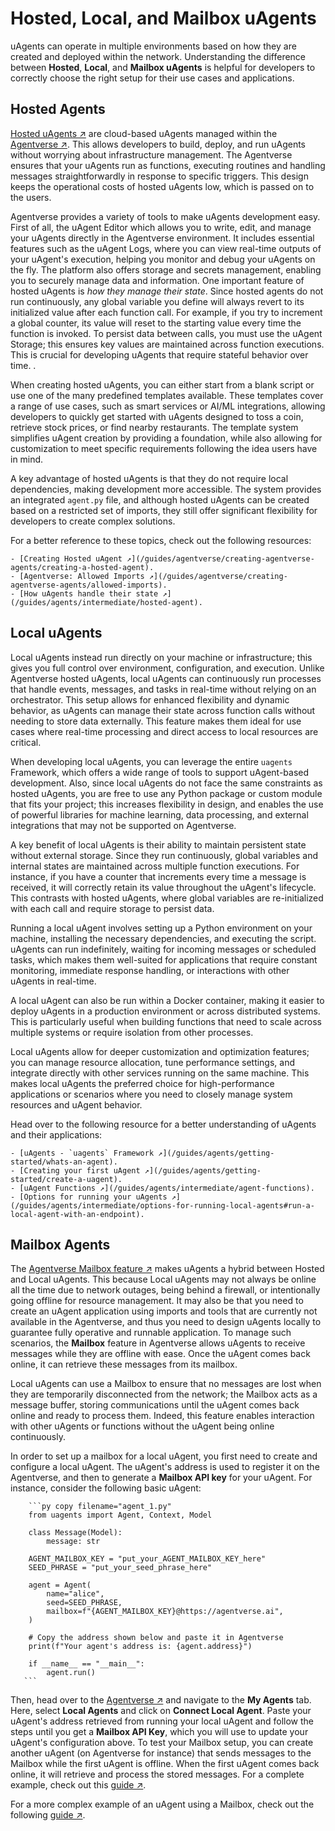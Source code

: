 # Hosted, Local, and Mailbox uAgents

uAgents can operate in multiple environments based on how they are created and deployed within the network. Understanding the difference between **Hosted**, **Local**, and **Mailbox uAgents** is helpful for developers to correctly choose the right setup for their use cases and applications.

## Hosted Agents

[Hosted uAgents ↗️](/guides/agentverse/creating-agentverse-agents/creating-a-hosted-agent) are cloud-based uAgents managed within the [Agentverse ↗️](https://agentverse.ai/). This allows developers to build, deploy, and run uAgents without worrying about infrastructure management. The Agentverse ensures that your uAgents run as functions, executing routines and handling messages straightforwardly in response to specific triggers. This design keeps the operational costs of hosted uAgents low, which is passed on to the users.

Agentverse provides a variety of tools to make uAgents development easy. First of all, the uAgent Editor which allows you to write, edit, and manage your uAgents directly in the Agentverse environment. It includes essential features such as the uAgent Logs, where you can view real-time outputs of your uAgent's execution, helping you monitor and debug your uAgents on the fly. The platform also offers storage and secrets management, enabling you to securely manage data and information. One important feature of hosted uAgents is _how they manage their state_. Since hosted agents do not run continuously, any global variable you define will always revert to its initialized value after each function call. For example, if you try to increment a global counter, its value will reset to the starting value every time the function is invoked. To persist data between calls, you must use the uAgent Storage; this ensures key values are maintained across function executions. This is crucial for developing uAgents that require stateful behavior over time. .

When creating hosted uAgents, you can either start from a blank script or use one of the many predefined templates available. These templates cover a range of use cases, such as smart services or AI/ML integrations, allowing developers to quickly get started with uAgents designed to toss a coin, retrieve stock prices, or find nearby restaurants. The template system simplifies uAgent creation by providing a foundation, while also allowing for customization to meet specific requirements following the idea users have in mind.

A key advantage of hosted uAgents is that they do not require local dependencies, making development more accessible. The system provides an integrated `agent.py` file, and although hosted uAgents can be created based on a restricted set of imports, they still offer significant flexibility for developers to create complex solutions.

For a better reference to these topics, check out the following resources:

    - [Creating Hosted uAgent ↗️](/guides/agentverse/creating-agentverse-agents/creating-a-hosted-agent).
    - [Agentverse: Allowed Imports ↗️](/guides/agentverse/creating-agentverse-agents/allowed-imports).
    - [How uAgents handle their state ↗️](/guides/agents/intermediate/hosted-agent).

## Local uAgents

Local uAgents instead run directly on your machine or infrastructure; this gives you full control over environment, configuration, and execution. Unlike Agentverse hosted uAgents, local uAgents can continuously run processes that handle events, messages, and tasks in real-time without relying on an orchestrator. This setup allows for enhanced flexibility and dynamic behavior, as uAgents can manage their state across function calls without needing to store data externally. This feature makes them ideal for use cases where real-time processing and direct access to local resources are critical.

When developing local uAgents, you can leverage the entire `uagents` Framework, which offers a wide range of tools to support uAgent-based development. Also, since local uAgents do not face the same constraints as hosted uAgents, you are free to use any Python package or custom module that fits your project; this increases flexibility in design, and enables the use of powerful libraries for machine learning, data processing, and external integrations that may not be supported on Agentverse.

A key benefit of local uAgents is their ability to maintain persistent state without external storage. Since they run continuously, global variables and internal states are maintained across multiple function executions. For instance, if you have a counter that increments every time a message is received, it will correctly retain its value throughout the uAgent's lifecycle. This contrasts with hosted uAgents, where global variables are re-initialized with each call and require storage to persist data.

Running a local uAgent involves setting up a Python environment on your machine, installing the necessary dependencies, and executing the  script. uAgents can run indefinitely, waiting for incoming messages or scheduled tasks, which makes them well-suited for applications that require constant monitoring, immediate response handling, or interactions with other uAgents in real-time.

A local uAgent can also be run within a Docker container, making it easier to deploy uAgents in a production environment or across distributed systems. This is particularly useful when building functions that need to scale across multiple systems or require isolation from other processes.

Local uAgents allow for deeper customization and optimization features; you can manage resource allocation, tune performance settings, and integrate directly with other services running on the same machine. This makes local uAgents the preferred choice for high-performance applications or scenarios where you need to closely manage system resources and uAgent behavior.

Head over to the following resource for a better understanding of uAgents and their applications:

    - [uAgents - `uagents` Framework ↗️](/guides/agents/getting-started/whats-an-agent).
    - [Creating your first uAgent ↗️](/guides/agents/getting-started/create-a-uagent).
    - [uAgent Functions ↗️](/guides/agents/intermediate/agent-functions).
    - [Options for running your uAgents ↗️](/guides/agents/intermediate/options-for-running-local-agents#run-a-local-agent-with-an-endpoint).

## Mailbox Agents

The [Agentverse Mailbox feature ↗️](/guides/agents/intermediate/mailbox) makes uAgents a hybrid between Hosted and Local uAgents. This because Local uAgents may not always be online all the time due to network outages, being behind a firewall, or intentionally going offline for resource management. It may also be that you need to create an uAgent application using imports and tools that are currently not available in the Agentverse, and thus you need to design uAgents locally to guarantee fully operative and runnable application.  To manage such scenarios, the **Mailbox** feature in Agentverse allows uAgents to receive messages while they are offline with ease. Once the uAgent comes back online, it can retrieve these messages from its mailbox.

Local uAgents can use a Mailbox to ensure that no messages are lost when they are temporarily disconnected from the network; the Mailbox acts as a message buffer, storing communications until the uAgent comes back online and ready to process them. Indeed, this feature enables interaction with other uAgents or functions without the uAgent being online continuously.

In order to set up a mailbox for a local uAgent, you first need to create and configure a local uAgent. The uAgent's address is used to register it on the Agentverse, and then to generate a **Mailbox API key** for your uAgent. For instance, consider the following basic uAgent:

        ```py copy filename="agent_1.py"
        from uagents import Agent, Context, Model
    
        class Message(Model):
            message: str
    
        AGENT_MAILBOX_KEY = "put_your_AGENT_MAILBOX_KEY_here"
        SEED_PHRASE = "put_your_seed_phrase_here"

        agent = Agent(
            name="alice",
            seed=SEED_PHRASE,
            mailbox=f"{AGENT_MAILBOX_KEY}@https://agentverse.ai",
        )
    
        # Copy the address shown below and paste it in Agentverse
        print(f"Your agent's address is: {agent.address}")
    
        if __name__ == "__main__":
            agent.run()
       ```

Then, head over to the [Agentverse ↗️](https://agentverse.ai/) and navigate to the **My Agents** tab. Here, select **Local Agents** and click on **Connect Local Agent**. Paste your uAgent's address retrieved from running your local uAgent and follow the steps until you get a **Mailbox API Key**, which you will use to update your uAgent's configuration above. To test your Mailbox setup, you can create another uAgent (on Agentverse for instance) that sends messages to the Mailbox while the first uAgent is offline. When the first uAgent comes back online, it will retrieve and process the stored messages. For a complete example, check out this [guide ↗️](/guides/agentverse/agentverse-mailbox/utilising-the-mailbox).

For a more complex example of an uAgent using a Mailbox, check out the following [guide ↗️](/guides/agents/intermediate/langchain-rag-agent).
